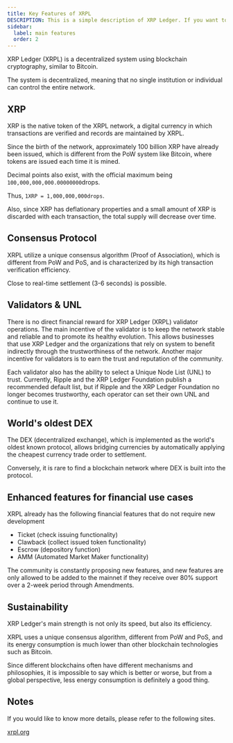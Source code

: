 ```yaml
---
title: Key Features of XRPL
DESCRIPTION: This is a simple description of XRP Ledger. If you want to know more details, please refer to xrpl.org.
sidebar:
  label: main features
  order: 2
---
```



XRP Ledger (XRPL) is a decentralized system using blockchain cryptography, similar to Bitcoin.

The system is decentralized, meaning that no single institution or individual can control the entire network.

## XRP

XRP is the native token of the XRPL network, a digital currency in which transactions are verified and records are maintained by XRPL.

Since the birth of the network, approximately 100 billion XRP have already been issued, which is different from the PoW system like Bitcoin, where tokens are issued each time it is mined.

Decimal points also exist, with the official maximum being `100,000,000,000.00000000`drops.

Thus, `1XRP = 1,000,000,000drops`.

Also, since XRP has deflationary properties and a small amount of XRP is discarded with each transaction, the total supply will decrease over time.

## Consensus Protocol

XRPL utilize a unique consensus algorithm (Proof of Association), which is different from PoW and PoS, and is characterized by its high transaction verification efficiency.

Close to real-time settlement (3-6 seconds) is possible.

## Validators & UNL

There is no direct financial reward for XRP Ledger (XRPL) validator operations.
The main incentive of the validator is to keep the network stable and reliable and to promote its healthy evolution.
This allows businesses that use XRP Ledger and the organizations that rely on system to benefit indirectly through the trustworthiness of the network.
Another major incentive for validators is to earn the trust and reputation of the community.

Each validator also has the ability to select a Unique Node List (UNL) to trust.
Currently, Ripple and the XRP Ledger Foundation publish a recommended default list, but if Ripple and the XRP Ledger Foundation no longer becomes trustworthy, each operator can set their own UNL and continue to use it.

## World's oldest DEX

The DEX (decentralized exchange), which is implemented as the world's oldest known protocol, allows bridging currencies by automatically applying the cheapest currency trade order to settlement.

Conversely, it is rare to find a blockchain network where DEX is built into the protocol.

## Enhanced features for financial use cases

XRPL already has the following financial features that do not require new development

- Ticket (check issuing functionality)
- Clawback (collect issued token functionality)
- Escrow (depository function)
- AMM (Automated Market Maker functionality)

The community is constantly proposing new features, and new features are only allowed to be added to the mainnet if they receive over 80% support over a 2-week period through Amendments.

## Sustainability

XRP Ledger's main strength is not only its speed, but also its efficiency.

XRPL uses a unique consensus algorithm, different from PoW and PoS, and its energy consumption is much lower than other blockchain technologies such as Bitcoin.

Since different blockchains often have different mechanisms and philosophies, it is impossible to say which is better or worse, but from a global perspective, less energy consumption is definitely a good thing.

## Notes

If you would like to know more details, please refer to the following sites.

[xrpl.org](https://xrpl.org/)
